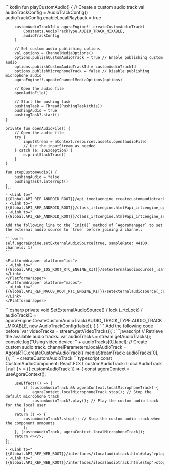 <PlatformWrapper platform="android">
    ```kotlin
    fun playCustomAudio() {
        // Create a custom audio track
        val audioTrackConfig = AudioTrackConfig()
        audioTrackConfig.enableLocalPlayback = true

        customAudioTrackId = agoraEngine!!.createCustomAudioTrack(
            Constants.AudioTrackType.AUDIO_TRACK_MIXABLE,
            audioTrackConfig
        )

        // Set custom audio publishing options
        val options = ChannelMediaOptions()
        options.publishCustomAudioTrack = true // Enable publishing custom audio
        options.publishCustomAudioTrackId = customAudioTrackId
        options.publishMicrophoneTrack = false // Disable publishing microphone audio
        agoraEngine!!.updateChannelMediaOptions(options)

        // Open the audio file
        openAudioFile()

        // Start the pushing task
        pushingTask = Thread(PushingTask(this))
        pushingAudio = true
        pushingTask?.start()
    }

    private fun openAudioFile() {
        // Open the audio file
        try {
            inputStream = mContext.resources.assets.open(audioFile)
            // Use the inputStream as needed
        } catch (e: IOException) {
            e.printStackTrace()
        }
    }

    fun stopCustomAudio() {
        pushingAudio = false
        pushingTask?.interrupt()
    }
    ```
    - <Link to="{{Global.API_REF_ANDROID_ROOT}}/api_imediaengine_createcustomaudiotrack.html">createCustomAudioTrack</Link>
    - <Link to="{{Global.API_REF_ANDROID_ROOT}}/class_irtcengine.html#api_irtcengine_updatechannelmediaoptions">updateChannelMediaOptions</Link>
    - <Link to="{{Global.API_REF_ANDROID_ROOT}}/class_irtcengine.html#api_irtcengine_setexternalaudiosource">setExternalAudioSource</Link>

</PlatformWrapper>
<PlatformWrapper platform={["ios","macos"]}>

    Add the following line to the `init()` method of `AgoraManager` to set the external audio source to `true` before joining a channel:

    ```swift
    self.agoraEngine.setExternalAudioSource(true, sampleRate: 44100, channels: 1)
    ```

    <PlatformWrapper platform="ios">
    - <Link to="{{Global.API_REF_IOS_ROOT_RTC_ENGINE_KIT}}/setexternalaudiosource(_:samplerate:channels:localplayback:publish:)">setExternalAudioSource(_:sampleRate:channels:localPlayback:publish:)</Link>
    </PlatformWrapper>
    <PlatformWrapper platform="macos">
    - <Link to="{{Global.API_REF_MACOS_ROOT_RTC_ENGINE_KIT}}/setexternalaudiosource(_:samplerate:channels:localplayback:publish:)">setExternalAudioSource(_:sampleRate:channels:localPlayback:publish:)</Link>
    </PlatformWrapper>
</PlatformWrapper>
<PlatformWrapper platform="unity">
    ```csharp
    private void SetExternalAudioSource()
    {
        lock (_rtcLock)
        {
            audioTrackID = agoraEngine.CreateCustomAudioTrack(AUDIO_TRACK_TYPE.AUDIO_TRACK_MIXABLE, new AudioTrackConfig(false));
        }
    }
    ```
</PlatformWrapper>
<PlatformWrapper platform="web">
Add the following code before `var videoTracks = stream.getVideoTracks();`:
```javascript
// Retrieve the available audio tracks.
var audioTracks = stream.getAudioTracks();
console.log("Using video device: " + audioTracks[0].label);
// Create custom audio track.
channelParameters.localAudioTrack = AgoraRTC.createCustomAudioTrack({
    mediaStreamTrack: audioTracks[0],
});
```
- <Link to="{{Global.API_REF_WEB_ROOT}}/interfaces/iagorartc.html#createcustomaudiotrack">createCustomAudioTrack</Link>
</PlatformWrapper>
<PlatformWrapper platform="react-js">
    ```typescript
    const CustomAudioComponent: React.FC<{ customAudioTrack: ILocalAudioTrack | null }> = ({ customAudioTrack }) => {
        const agoraContext = useAgoraContext();
        
        useEffect(() => {
            if (customAudioTrack && agoraContext.localMicrophoneTrack) {
                agoraContext.localMicrophoneTrack.stop(); // Stop the default microphone track
                customAudioTrack?.play(); // Play the custom audio track for the local user
            }
        return () => {
            customAudioTrack?.stop(); // Stop the custom audio track when the component unmounts
            };
        }, [customAudioTrack, agoraContext.localMicrophoneTrack]);
        return <></>;
    };
    ```
    - <Link to="{{Global.API_REF_WEB_ROOT}}/interfaces/ilocalaudiotrack.html#play">play</Link>
    - <Link to="{{Global.API_REF_WEB_ROOT}}/interfaces/ilocalaudiotrack.html#stop">stop</Link>
</PlatformWrapper>
